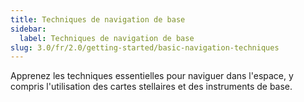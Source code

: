 ```yaml
---
title: Techniques de navigation de base
sidebar:
  label: Techniques de navigation de base
slug: 3.0/fr/2.0/getting-started/basic-navigation-techniques
---
```


Apprenez les techniques essentielles pour naviguer dans l'espace, y compris l'utilisation des cartes stellaires et des instruments de base.
